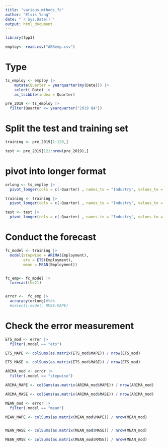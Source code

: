 ```yaml
---
title: "various_mthods_fc"
author: "Elvis Yang"
date: "`r Sys.Date()`"
output: html_document
---
```


```r
library(fpp3)
```


```r
employ<- read.csv("ABSemp.csv")
```




# Type 

```r
  
  
ts_employ <- employ |> 
    mutate(Quarter = yearquarter(my(Date))) |> 
    select(-Date) |> 
    as_tsibble(index = Quarter) 

pre_2019 <- ts_employ |> 
  filter(Quarter <= yearquarter("2019 Q4"))

```


# Split the test and training set 

```r

training <- pre_2019[1:120,] 

test <- pre_2019[121:nrow(pre_2019),]
```




# pivot into longer format 


  



```r

orlong <- ts_employ |> 
  pivot_longer(cols = c(-Quarter) , names_to = "Industry", values_to = "Employment")

training <- training |> 
  pivot_longer(cols = c(-Quarter) , names_to = "Industry", values_to = "Employment")

test <- test |> 
  pivot_longer(cols = c(-Quarter) , names_to = "Industry", values_to = "Employment")

```




# Conduct the forecast 

```r
fc_model <- training |> 
  model(stepwise = ARIMA(Employment), 
        ets = ETS(Employment), 
        mean = MEAN(Employment))


fc_emp<- fc_model |> 
  forecast(h=21)


error <-  fc_emp |> 
  accuracy(orlong)#%>%
  #select(.model, RMSE:MAPE)


```

# Check the error measurement 



```r
ETS_mod <- error |> 
  filter(.model == "ets")

ETS_MAPE <- colSums(as.matrix(ETS_mod$MAPE)) / nrow(ETS_mod)

ETS_MASE <- colSums(as.matrix(ETS_mod$MASE)) / nrow(ETS_mod)
```



```r
ARIMA_mod <- error |> 
  filter(.model == "stepwise")

ARIMA_MAPE <- colSums(as.matrix(ARIMA_mod$MAPE)) / nrow(ARIMA_mod)

ARIMA_MASE <- colSums(as.matrix(ARIMA_mod$MASE)) / nrow(ARIMA_mod)

```




```r
MEAN_mod <- error |> 
  filter(.model == "mean")

MEAN_MAPE <- colSums(as.matrix(MEAN_mod$MAPE)) / nrow(MEAN_mod)


MEAN_MASE <- colSums(as.matrix(MEAN_mod$MASE)) / nrow(MEAN_mod)

MEAN_RMSE <- colSums(as.matrix(MEAN_mod$RMSE)) / nrow(MEAN_mod)

```


